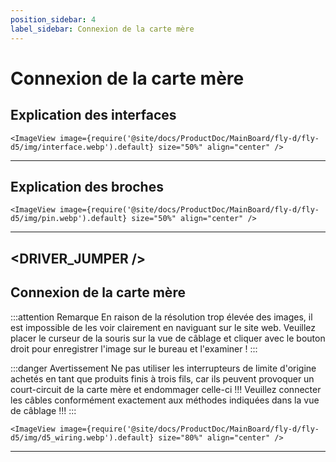 ```yaml
---
position_sidebar: 4
label_sidebar: Connexion de la carte mère
---
```




# Connexion de la carte mère

## Explication des interfaces

    <ImageView image={require('@site/docs/ProductDoc/MainBoard/fly-d/fly-d5/img/interface.webp').default} size="50%" align="center" />

----

## Explication des broches

    <ImageView image={require('@site/docs/ProductDoc/MainBoard/fly-d/fly-d5/img/pin.webp').default} size="50%" align="center" />
---

<DRIVER_JUMPER />
---

## Connexion de la carte mère

:::attention Remarque
En raison de la résolution trop élevée des images, il est impossible de les voir clairement en naviguant sur le site web. Veuillez placer le curseur de la souris sur la vue de câblage et cliquer avec le bouton droit pour enregistrer l'image sur le bureau et l'examiner !
:::

:::danger Avertissement
Ne pas utiliser les interrupteurs de limite d'origine achetés en tant que produits finis à trois fils, car ils peuvent provoquer un court-circuit de la carte mère et endommager celle-ci !!! Veuillez connecter les câbles conformément exactement aux méthodes indiquées dans la vue de câblage !!!
:::

    <ImageView image={require('@site/docs/ProductDoc/MainBoard/fly-d/fly-d5/img/d5_wiring.webp').default} size="80%" align="center" />

----
